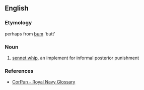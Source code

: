 ==English==

===Etymology===
perhaps from [[bum]] 'butt'

===Noun===
{{en-noun|bimmies}} 
# [[sennet whip]], an implement for informal posterior punishment

===References===
* [http://www.corpun.com/ukrnr7.htm CorPun - Royal Navy Glossary]